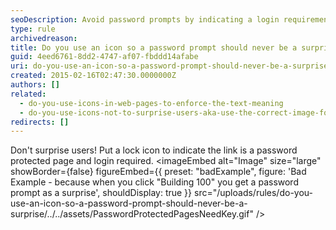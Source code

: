 ```yaml
---
seoDescription: Avoid password prompts by indicating a login requirement with a lock icon, ensuring users are prepared for secure access.
type: rule
archivedreason:
title: Do you use an icon so a password prompt should never be a surprise?
guid: 4eed6761-8dd2-4747-af07-fbddd14afabe
uri: do-you-use-an-icon-so-a-password-prompt-should-never-be-a-surprise
created: 2015-02-16T02:47:30.0000000Z
authors: []
related:
  - do-you-use-icons-in-web-pages-to-enforce-the-text-meaning
  - do-you-use-icons-not-to-surprise-users-aka-use-the-correct-image-for-files
redirects: []
---
```


Don't surprise users! Put a lock icon to indicate the link is a password protected page and login required.
<imageEmbed
  alt="Image"
  size="large"
  showBorder={false}
  figureEmbed={{
    preset: "badExample",
    figure: 'Bad Example - because when you click "Building 100" you get a password prompt as a surprise',
    shouldDisplay: true
  }}
  src="/uploads/rules/do-you-use-an-icon-so-a-password-prompt-should-never-be-a-surprise/../../assets/PasswordProtectedPagesNeedKey.gif"
/>